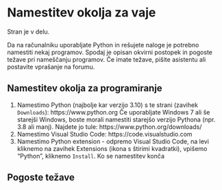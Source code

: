 # Namestitev okolja za vaje

Stran je v delu.

Da na računalniku uporabljate Python in rešujete naloge je potrebno namestiti
nekaj programov. Spodaj je opisan okvirni postopek in pogoste težave pri nameščanju
programov. Če imate težave, pišite asistentu ali postavite vprašanje na forumu.

## Namestitev okolja za programiranje

1. Namestimo Python (najbolje kar verzijo 3.10) s te strani (zavihek `Downloads`): https://www.python.org
Če uporabljate Windows 7 ali še starejši Windows, boste morali namestiti 
starejšo verzijo Pythona (npr. 3.8 ali manj). Najdete jo tule: https://www.python.org/downloads/
2. Namestimo Visual Studio Code: https://code.visualstudio.com
3. Namestimo Python extension - odpremo Visual Studio Code, na levi kliknemo na zavihek Extensions (ikona s štirimi kvadratki), vpišemo "Python", kliknemo `Install`.
Ko se namestitev konča

## Pogoste težave